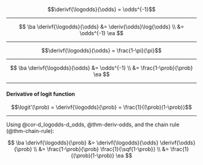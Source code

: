 
:::{#lem-d_logodds-d_odds}
$$\derivf{\logodds}{\odds} = \odds^{-1}$$
:::

---

::: proof
$$
\ba
\derivf{\logodds}{\odds}
&= \deriv{\odds}\log{\odds}
\\
&= \odds^{-1}
\ea
$$
:::

---

:::{#cor-d_logodds-d_odds}

$$\derivf{\logodds}{\odds} = \frac{1-\pi}{\pi}$$
:::

---

::: proof
$$
\ba
\derivf{\logodds}{\odds}
&= \odds^{-1}
\\
&= \frac{1-\prob}{\prob}
\ea
$$
:::

---

:::{#thm-deriv-logit}

#### Derivative of logit function

$$\logit'(\prob) = \derivf{\logodds}{\prob} = \frac{1}{(\prob)(1-\prob)}$$
:::

---

::: proof

Using @cor-d_logodds-d_odds, @thm-deriv-odds, and the chain rule (@thm-chain-rule):

$$
\ba
\derivf{\logodds}{\prob}
&= \derivf{\logodds}{\odds} \derivf{\odds}{\prob}
\\
&= \frac{1-\prob}{\prob} \frac{1}{\sqf{1-\prob}}
\\
&= \frac{1}{(\prob)(1-\prob)}
\ea
$$

:::

